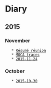 = Diary =

== 2015 ==

=== November ===
    * [[2015-11-26|Résumé réunion]]
    * [[2015-11-25|MOCA traces]]
    * [[2015-11-24]]

=== October ===
    * [[2015-10-30]]

